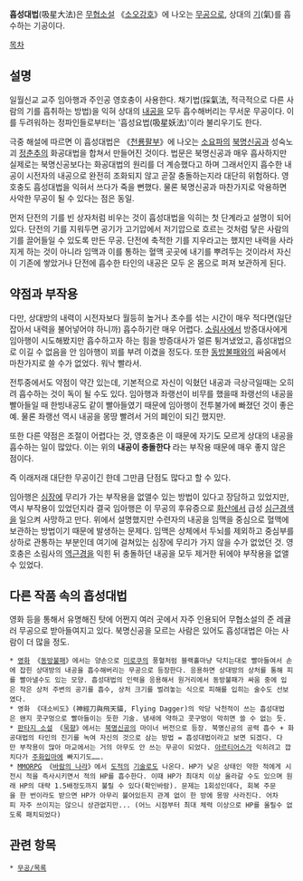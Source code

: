 '''흡성대법'''(吸星大法)은 [[무협소설]] 《[[소오강호]]》에 나오는 [[무공]]으로, 상대의 [[기]](氣)를 흡수하는 기공이다.

[[목차]]
== 설명 ==
일월신교 교주 임아행과 주인공 영호충이 사용한다. 채기법(採氣法, 적극적으로 다른 사람의 기를 흡취하는 방법)을 익혀 상대의 [[내공]]을 모두 흡수해버리는 무서운 무공이다. 이를 두려워하는 정파인들로부터는 '흡성요법(吸星妖法)'이라 불리우기도 한다.

극중 해설에 따르면 이 흡성대법은 《[[천룡팔부]]》에 나오는 [[소요파]]의 [[북명신공]]과 성숙노괴 [[정춘추]]의 화공대법을 합쳐서 만들어진 것이다. 법문은 북명신공과 매우 흡사하지만 실제로는 북명신공보다는 화공대법의 원리를 더 계승했다고 하며 그래서인지 흡수한 내공이 시전자의 내공으로 완전히 조화되지 않고 곧잘 충돌하는지라 대단히 위험하다. 영호충도 흡성대법을 익혀서 쓰다가 죽을 뻔했다. 물론 북명신공과 마찬가지로 악용하면 사악한 무공이 될 수 있다는 점은 동일.

먼저 단전의 기를 빈 상자처럼 비우는 것이 흡성대법을 익히는 첫 단계라고 설명이 되어 있다. 단전의 기를 지워두면 공기가 고기압에서 저기압으로 흐르는 것처럼 닿은 사람의 기를 끌어들일 수 있도록 만든 무공. 단전에 축적한 기를 지우라고는 했지만 내력을 사라지게 하는 것이 아니라 임맥과 이를 통하는 혈맥 곳곳에 내기를 뿌려두는 것이라서 자신이 기존에 쌓았거나 단전에 흡수한 타인의 내공은 모두 온 몸으로 퍼져 보관하게 된다. 

== 약점과 부작용 ==
다만, 상대방의 내력이 시전자보다 월등히 높거나 초수를 섞는 시간이 매우 적다면(일단 잡아서 내력을 불어넣어야 하니까) 흡수하기란 매우 어렵다. [[소림사]]에서 방증대사에게 임아행이 시도해봤지만 흡수하고자 하는 힘을 방증대사가 얼른 튕겨냈었고, 흡성대법으로 이길 수 없음을 안 임아행이 꾀를 부려 이겼을 정도다. 또한 [[동방불패]]와의 싸움에서 마찬가지로 쓸 수가 없었다. 워낙 빨라서.

전투중에서도 약점이 약간 있는데, 기본적으로 자신이 익혔던 내공과 극상극일때는 오히려 흡수하는 것이 독이 될 수도 있다. 임아행과 좌랭선이 비무를 했을때 좌랭선의 내공을 빨아들일 때 한빙내공도 같이 빨아들였기 때문에 임아행이 전투불가에 빠졌던 것이 좋은 예. 물론 좌랭선 역시 내공을 몽땅 빨려서 거의 폐인이 되긴 했지만.

또한 다른 약점은 조절이 어렵다는 것, 영호충은 이 때문에 자기도 모르게 상대의 내공을 흡수하는 일이 많았다. 이는 위의 '''내공이 충돌한다''' 라는 부작용 때문에 매우 좋지 않은 점이다. 

즉 이래저래 대단한 무공이긴 한데 그만큼 단점도 많다고 할 수 있다.

임아행은 [[심장]]에 무리가 가는 부작용을 없앨수 있는 방법이 있다고 장담하고 있었지만, 역시 부작용이 있었던지라 결국 임아행은 이 무공의 후유증으로 [[화산]]에서 급성 [[심근경색]]을 일으켜 사망하고 만다. 위에서 설명했지만 수련자의 내공을 임맥을 중심으로 혈맥에 보관하는 방법이기 때문에 발생하는 문제다. 임맥은 상체에서 두뇌를 제외하고 중심부를 상하로 관통하는 부분인데 여기에 걸쳐있는 심장에 무리가 가지 않을 수가 없었던 것. 영호충은 소림사의 [[역근경]]을 익힌 뒤 충돌하던 내공을 모두 제거한 뒤에야 부작용을 없앨 수 있었다.

== 다른 작품 속의 흡성대법 ==
영화 등을 통해서 유명해진 탓에 어쩐지 여러 곳에서 자주 인용되어 무협소설의 준 레귤러 무공으로 받아들여지고 있다. 북명신공을 모르는 사람은 있어도 흡성대법은 아는 사람이 더 많을 정도.

 * [[영화]] 《[[동방불패]]》에서는 양손으로 [[미로쿠]]의 풍혈처럼 블랙홀마냥 닥치는대로 빨아들여서 손에 잡힌 상대방의 내공을 흡수해버리는 무공으로 등장한다. 응용하면 상대방의 상처를 통해 피를 빨아낼수도 있는 모양. 흡성대법의 인력을 응용해서 원거리에서 동방불패가 싸움 중에 입은 작은 상처 주변의 공기를 흡수, 상처 크기를 벌려놓는 식으로 피해를 입히는 술수도 선보였다.
 * 영화 《대소비도》(神經刀與飛天貓, Flying Dagger)의 악당 낙천적이 쓰는 흡성대법은 왠지 콧구멍으로 빨아들이는 듯한 기술. 냄새에 약하고 콧구멍이 막히면 쓸 수 없는 듯.
 * [[판타지 소설]] 《[[묵향]]》에서는 [[북명신공]]의 마이너 버전으로 등장. 북명신공의 공력 흡수 + 화공대법의 타인의 진기를 녹여 자신의 것으로 삼는 방법 = 흡성대법이라고 보면 되겠다. 다만 부작용이 많아 마교에서는 거의 아무도 안 쓰는 무공이 되었다. [[아르티어스]]가 익히려고 깝치다가 [[주화입마]]에 빠지기도…….
 * [[MMORPG]] 《[[바람의 나라(게임)|바람의 나라]]》에서 [[도적(바람의 나라)|도적]]의 [[도적(바람의 나라)#s-2.2.12|기술]]로도 나온다. HP가 낮은 상태인 약한 적에게 시전시 적을 즉사시키면서 적의 HP를 흡수한다. 이때 HP가 최대치 이상 올라갈 수도 있으며 원래 HP의 대략 1.5배정도까지 불릴 수 있다(확인바람). 문제는 1회성인데다, 회복 주문을 한 번이라도 받으면 HP가 아무리 불어있든지 관계 없이 한 방에 몽땅 사라진다. 어차피 자주 쓰이지는 않으니 상관없지만... (어느 시점부터 최대 체력 이상으로 HP를 올릴수 없도록 패치되었다)

== 관련 항목 ==
 * [[무공/목록]]
